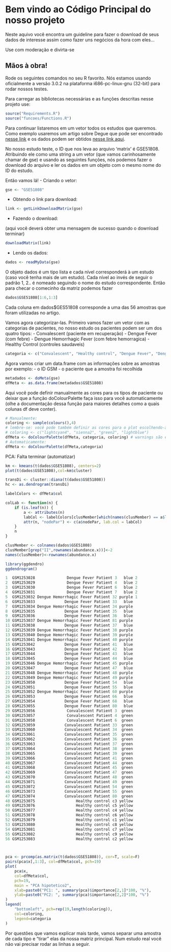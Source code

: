 # Bem vindo ao Código Principal do nosso projeto
Neste aquivo você encontra um guideline para fazer o download de seus dados de interesse
assim como fazer uns negócios da hora com eles...

Use com moderação e divirta-se

Mãos à obra!
-------------------------------
Rode os seguintes comandos no seu R favorito. Nós estamos usando oficialmente 
a versão 3.0.2 na plataforma i686-pc-linux-gnu (32-bit) para rodar nossos 
testes.

Para carregar as bibliotecas necessárias e as funções descritas nesse projeto use:
```r
source("Requirements.R")
source("funcoes/Functions.R")
```

Para continuar listaremos em um vetor todos os estudos que queremos. Como
exemplo usaremos um artigo sobre Degue que pode ser encontrado [nesse link](http://www.ncbi.nlm.nih.gov/pmc/articles/PMC4116428/)
e os dados podem ser obtidos [nesse link aqui](http://www.ncbi.nlm.nih.gov/geo/query/acc.cgi?acc=GSE51808).

No nosso estudo teste, o ID que nos leva ao arquivo 'matrix' é GSE51808. 
Atribuindo ele como uma string a um vetor (que vamos carinhosamente chamar de gse)
e usando as seguintes funções, nós podemos fazer o download do arquivo
e ler os dados em um objeto com o mesmo nome do ID do estudo.

Então vamos lá!
- Criando o vetor:
```r
gse <- "GSE51808"
```
- Obtendo o link para download:
```r
link <- getLinkDownloadMatrix(gse)
```
- Fazendo o download:

(aqui você deverá obter uma mensagem de sucesso quando o download terminar)
```r
downloadMatrix(link)
```
- Lendo os dados:
```r
dados <- readMyData(gse)
```
O objeto dados é um tipo lista e cada nível corresponderá à um estudo (caso
você tenha mais de um estudo). Cada nível ao invés de seguir o padrão 1, 2..
é nomeado seguindo o nome do estudo correspondente.
Então para checar o comecinho da matriz podemos fazer
```r
dados$GSE51808[1:6,1:3]
```
Cada coluna em dados$GES51808 corresponde a uma das 56 amostras que foram 
utilizadas no artigo.

Vamos agora categorizar-las. Primeiro vamos fazer um vetor com as categorias de
pacientes, no nosso estudo os pacientes podem ser um dos quatro tipos:
- Convalescent (paciente em recuperação)
- Dengue Fever (com febre)
- Dengue Hemorrhagic Fever (com febre hemorragica)
- Healthy Control (controles saudaveis)
```r
categoria <- c("Convalescent", "Healthy control", "Dengue Fever", "Dengue Hemorrhagic Fever")
```
Agora vamos criar um data.frame com as informações sobre as amostras por exemplo:
- o ID GSM
- o paciente que a amostra foi recolhida
```r
metadados <- doMeta(gse)
dfMeta <- as.data.frame(metadados$GSE51808)
```
Aqui você pode definir manualmente as cores para os tipos de paciente ou
deixar que a função doColourPalette faça isso para você automaticamente
(olhe a documentação dessa função para maiores detalhes como a quais colunas df
deve conter).

```r
# Manualmente:
coloring <- sample(colours(),4)
# lembre-se: você pode também definir as cores para o plot escolhendo-as
# coloring <- c("lightcyan4", "sienna2", "green2", "lightblue")
dfMeta <- doColourPalette(dfMeta, categoria, coloring) # warnings são esperados
# Automaticamente:
dfMeta <- doColourPalette(dfMeta,categoria)
```

PCA: Falta terminar (automatizar)
```r
km <- kmeans(t(dados$GSE51808), centers=2)
plot(t(dados$GSE51808),col=km$cluster)

transDi <- cluster::diana(t(dados$GSE51808))
hc <- as.dendrogram(transDi)

labelColors <- dfMeta$col

colLab <- function(n) {
    if (is.leaf(n)) {
        a <- attributes(n)
        labCol <- labelColors[clusMember[which(names(clusMember) == a$label)]]
        attr(n, "nodePar") <- c(a$nodePar, lab.col = labCol)
    }
    n
}

clusMember <- colnames(dados$GSE51808)
clusMember[grep("II",rownames(abundance.x))]<-2
names(clusMember)<-rownames(abundance.x)

library(ggdendro)
ggdendrogram()

1  GSM1253028              Dengue Fever Patient 3   blue 2
2  GSM1253029              Dengue Fever Patient 4   blue 2
3  GSM1253030              Dengue Fever Patient 6   blue 2
4  GSM1253031              Dengue Fever Patient 7   blue 2
5  GSM1253032 Dengue Hemorrhagic Fever Patient 32 purple 1
6  GSM1253033             Dengue Fever Patient 33   blue 
7  GSM1253034 Dengue Hemorrhagic Fever Patient 34 purple
8  GSM1253035             Dengue Fever Patient 35   blue
9  GSM1253036             Dengue Fever Patient 36   blue
10 GSM1253037 Dengue Hemorrhagic Fever Patient 81 purple
11 GSM1253038             Dengue Fever Patient 37   blue
12 GSM1253039 Dengue Hemorrhagic Fever Patient 38 purple
13 GSM1253040 Dengue Hemorrhagic Fever Patient 39 purple
14 GSM1253041 Dengue Hemorrhagic Fever Patient 40 purple
15 GSM1253042             Dengue Fever Patient 41   blue
16 GSM1253043             Dengue Fever Patient 42   blue
17 GSM1253044             Dengue Fever Patient 43   blue
18 GSM1253045             Dengue Fever Patient 44   blue
19 GSM1253046 Dengue Hemorrhagic Fever Patient 45 purple
20 GSM1253047             Dengue Fever Patient 47   blue
21 GSM1253048 Dengue Hemorrhagic Fever Patient 48 purple
22 GSM1253049 Dengue Hemorrhagic Fever Patient 49 purple
23 GSM1253050             Dengue Fever Patient 54   blue
24 GSM1253051             Dengue Fever Patient 55   blue
25 GSM1253052 Dengue Hemorrhagic Fever Patient 60 purple
26 GSM1253053             Dengue Fever Patient 66   blue
27 GSM1253054             Dengue Fever Patient 68   blue
28 GSM1253055             Dengue Fever Patient 80   blue
29 GSM1253056              Convalescent Patient 3  green
30 GSM1253057              Convalescent Patient 4  green
31 GSM1253058              Convalescent Patient 6  green
32 GSM1253059             Convalescent Patient 33  green
33 GSM1253060             Convalescent Patient 34  green
34 GSM1253061             Convalescent Patient 35  green
35 GSM1253062             Convalescent Patient 36  green
36 GSM1253063             Convalescent Patient 37  green
37 GSM1253064             Convalescent Patient 38  green
38 GSM1253065             Convalescent Patient 39  green
39 GSM1253066             Convalescent Patient 41  green
40 GSM1253067             Convalescent Patient 44  green
41 GSM1253068             Convalescent Patient 45  green
42 GSM1253069             Convalescent Patient 47  green
43 GSM1253070             Convalescent Patient 48  green
44 GSM1253071             Convalescent Patient 49  green
45 GSM1253072             Convalescent Patient 54  green
46 GSM1253073             Convalescent Patient 55  green
47 GSM1253074             Convalescent Patient 80  green
48 GSM1253075                  Healthy control c3 yellow
49 GSM1253076                  Healthy control c5 yellow
50 GSM1253077                  Healthy control c4 yellow
51 GSM1253078                  Healthy control c6 yellow
52 GSM1253079                  Healthy control c1 yellow
53 GSM1253080                  Healthy control c8 yellow
54 GSM1253081                  Healthy control c7 yellow
55 GSM1253082                  Healthy control c9 yellow
56 GSM1253083                  Healthy control c2 yellow



pca <- prcomp(as.matrix(t(dados$GSE51808)), cor=T, scale=F)
pairs(pca$x[,1:3], col=dfMeta$col, pch=19)
plot(
    pca$x,
    col=dfMeta$col,
    pch=19,
    main = "PCA hipotetico2",
    xlab=paste0("PC1: ", summary(pca)$importance[2,1]*100, "%"),
    ylab=paste0("PC2: ", summary(pca)$importance[2,2]*100, "%")
)
legend(
    "bottomleft", pch=rep(19,length(coloring)),
    col=coloring,
    legend=categoria
)


```
Por questões que vamos explicar mais tarde, vamos separar uma amostra de cada
tipo e "tirar" elas da nossa matriz principal. Num estudo real você não vai
precisar rodar as linhas a seguir.
```r

```

